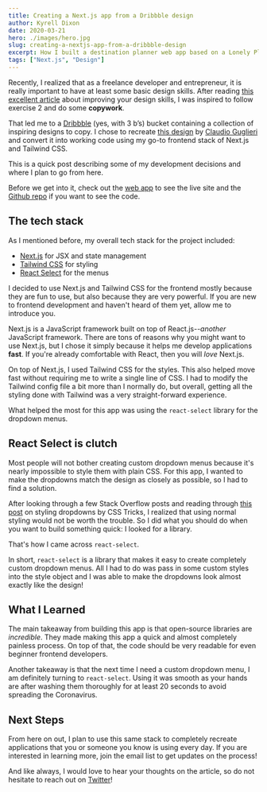 ```yaml
---
title: Creating a Next.js app from a Dribbble design
author: Kyrell Dixon
date: 2020-03-21
hero: ./images/hero.jpg
slug: creating-a-nextjs-app-from-a-dribbble-design
excerpt: How I built a destination planner web app based on a Lonely Planet Dribbble design
tags: ["Next.js", "Design"]
---
```


Recently, I realized that as a freelance developer and entrepreneur, it is really important to have at least some basic design skills. After reading [this excellent article](https://learnui.design/blog/5-practical-exercises-learn-ui-design-free.html) about improving your design skills, I was inspired to follow exercise 2 and do some **copywork**.

That led me to a [Dribbble](https://dribbble.com/erikdkennedy/collections/310034-Copywork) (yes, with 3 b’s) bucket containing a collection of inspiring designs to copy. I chose to recreate [this design](https://dribbble.com/shots/3244008-Lonely-Planet-HP-Destination-Selector) by [Claudio Guglieri](https://dribbble.com/claudioguglieri) and convert it into working code using my go-to frontend stack of Next.js and Tailwind CSS.

This is a quick post describing some of my development decisions and where I plan to go from here.

Before we get into it, check out the [web app](https://lonely-planet.now.sh/) to see the live site and the [Github repo](https://github.com/kyrelldixon/lonely-planet) if you want to see the code.

## The tech stack

As I mentioned before, my overall tech stack for the project included:

- [Next.js](https://nextjs.org/) for JSX and state management
- [Tailwind CSS](https://tailwindcss.com/) for styling
- [React Select](https://react-select.com/home) for the menus

I decided to use Next.js and Tailwind CSS for the frontend mostly because they are fun to use, but also because they are very powerful. If you are new to frontend development and haven't heard of them yet, allow me to introduce you.

Next.js is a JavaScript framework built on top of React.js--_another_ JavaScript framework. There are tons of reasons why you might want to use Next.js, but I chose it simply because it helps me develop applications **fast**. If you're already comfortable with React, then you will _love_ Next.js.

On top of Next.js, I used Tailwind CSS for the styles. This also helped move fast without requiring me to write a single line of CSS. I had to modify the Tailwind config file a bit more than I normally do, but overall, getting all the styling done with Tailwind was a very straight-forward experience.

What helped the most for this app was using the `react-select` library for the dropdown menus.

## React Select is clutch

Most people will not bother creating custom dropdown menus because it's nearly impossible to style them with plain CSS. For this app, I wanted to make the dropdowns match the design as closely as possible, so I had to find a solution.

After looking through a few Stack Overflow posts and reading through [this post](https://css-tricks.com/dropdown-default-styling/) on styling dropdowns by CSS Tricks, I realized that using normal styling would not be worth the trouble. So I did what you should do when you want to build something quick: I looked for a library.

That's how I came across `react-select`.

In short, `react-select` is a library that makes it easy to create completely custom dropdown menus. All I had to do was pass in some custom styles into the style object and I was able to make the dropdowns look almost exactly like the design!

## What I Learned

The main takeaway from building this app is that open-source libraries are _incredible_. They made making this app a quick and almost completely painless process. On top of that, the code should be very readable for even beginner frontend developers.

Another takeaway is that the next time I need a custom dropdown menu, I am definitely turning to `react-select`. Using it was smooth as your hands are after washing them thoroughly for at least 20 seconds to avoid spreading the Coronavirus.

## Next Steps

From here on out, I plan to use this same stack to completely recreate applications that you or someone you know is using every day. If you are interested in learning more, join the email list to get updates on the process!

And like always, I would love to hear your thoughts on the article, so do not hesitate to reach out on [Twitter](https://twitter.com/kyrelldixon)!
